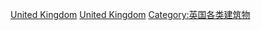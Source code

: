 [[Category:各国的门|United Kingdom]]
[[Category:欧洲的门|United Kingdom]]
[[Category:英国各类建筑物|Category:英国各类建筑物]]